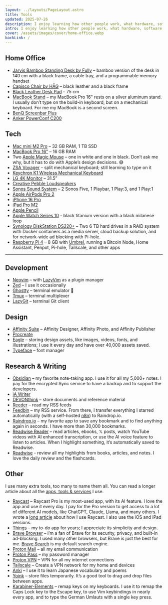 ```yaml
---
layout: ../layouts/PageLayout.astro
title: Tools
updated: 2025-07-26
description: I enjoy learning how other people work, what hardware, software, tools, and gadgets they use. On this page, I present my tools.
intro: I enjoy learning how other people work, what hardware, software, tools, and gadgets they use. Here, I present my tools.
cover: /assets/images/cover/home-office.webp
backLink: /
---
```



## Home Office

- [Jarvis Bamboo Standing Desk by Fully](https://www.fully.com/standing-desks/jarvis/jarvis-adjustable-height-desk-bamboo.html) – bamboo version of the desk in 140 cm with a black frame, a cable tray, and a programmable memory handset
- [Capisco Chair by HÅG](https://www.fully.com/chairs/for-standing-desks/hag-capisco-chair.html) –
  black leather and a black frame
- [Black Leather Desk Pad](https://www.amazon.de/dp/B07PXDSSZP) – 75 cm
- [MacBook Stand](https://www.amazon.de/dp/B01F01DRW6) – my MacBook Pro 16" rests on a silver aluminum stand. I usually don’t type on the build-in keyboard, but on a mechanical keyboard. For me my MacBook is a second screen.
- [BenQ Screenbar Plus](https://www.amazon.de/dp/B07GGVNXSW)
- [Anker PowerConf C200](https://www.amazon.de/dp/B09MFMTMPD)

## Tech

- [Mac mini M2 Pro](https://www.apple.com/mac-mini/) – 32 GB RAM, 1 TB SSD
- [MacBook Pro 16"](https://www.apple.com/macbook-pro/) – 16 GB RAM
- Two [Apple Magic Mouse](https://www.apple.com/shop/product/MK2E3AM/A/magic-mouse-white-multi-touch-surface) – one in white and one in black. Don’t ask me why, but it has to do with Apple’s design decisions. 😅
- [ZSA Voyager](https://www.zsa.io/voyager) – split mechanical keyboard; still learning to type on it
- [Keychron K1 Wireless Mechanical Keyboard](https://www.keychron.com/products/keychron-k1-wireless-mechanical-keyboard)
- [LG 4K Monitor](https://www.lg.com/de/monitore/lg-32ud99-w) – 31.5”
- [Creative Pebble Loudspeakers](https://www.creative.com/pebble)
- [Sonos Sound System](https://www.sonos.com/) – 2 Sonos Five, 1 Playbar, 1 Play:3, and 1 Play:1
- [Apple AirPods Pro 2](https://www.apple.com/airpods-pro/)
- [iPhone 16 Pro](https://www.apple.com/shop/buy-iphone/iphone-16-pro)
- [iPad Pro M2](https://www.apple.com/ipad-pro/)
- [Apple Pencil](https://www.apple.com/apple-pencil/)
- [Apple Watch Series 10](https://www.apple.com/watch/) - black titanium version with a black milanese loop
- [Synology DiskStation DS220+](https://www.synology.com/en-us/products/DS220+) – Two 6 TB hard drives in a RAID system with Docker containers as a media server, cloud backup solution, and for network-wide ad blocking with Pi-hole.
- [Raspberry Pi 4](https://www.raspberrypi.com/products/raspberry-pi-4-model-b/) – 8 GB with [Umbrel](https://umbrel.com/), running a Bitcoin Node, Home Assistant, Penpot, Pi-hole, Tailscale, and other apps

---

## Development

- [Neovim](https://neovim.io/) – with [LazyVim](https://www.lazyvim.org/) as a plugin manager
- [Zed](https://zed.dev/) – I use it occasionally
- [Ghostty](https://ghostty.org/) – terminal emulator 👻
- [Tmux](https://tmux.github.io/) – terminal multiplexer
- [LazyGit](https://github.com/jesseduffield/lazygit) – terminal Git client

## Design

- [Affinity Suite](https://affinity.serif.com/) – Affinity Designer, Affinity Photo, and Affinity Publisher
- [Procreate](https://procreate.com/)
- [Eagle](https://eagle.cool/) – storing design assets, like images, videos, fonts, and illustrations; I use it every day and have over 40,000 assets saved.
- [Typeface](https://typefaceapp.com/) – font manager

## Research & Writing

- [Obsidian](https://obsidian.md/) – my favorite note-taking app. I use it for all my 5,000+ notes. I pay for the encrypted Sync service to have a backup and to support the developers.
- [iA Writer](https://ia.net/writer)
- [DEVONthink](https://www.devontechnologies.com/apps/devonthink) – store documents and reference material
- [Reeder](https://reeder.app/) – read my RSS feeds
- [Feedbin](https://feedbin.com/) – my RSS service. From there, I transfer everything I starred automatically (with a self-hosted [n8n](https://n8n.io/)) to Raindrop.io.
- [Raindrop.io](https://raindrop.io/) – my favorite app to save any bookmark and to find anything again in seconds. I have more than 30,000 bookmarks.
- [Readwise Reader](https://readwise.io/read) – read articles, ebooks, 𝕏 posts, watch YouTube videos with AI enhanced transcription, or use the AI voice feature to listen to articles. When I highlight something, it’s automatically saved to Readwise.
- [Readwise](https://readwise.io/i/stefan805) - review all my highlights from books, articles, and notes. I love the daily review and the flashcards.

## Other

I use many extra tools, too many to name them all. You can read a longer article about all the [apps, tools & services](https://www.stefanimhoff.de/apps-tools-services/) I use.

- [Raycast](https://raycast.com/?via=kogakure) – Raycast Pro is my most-used app, with its AI feature. I love the app and use it every day. I pay for the Pro version to get access to a lot of different AI models, like ChatGPT, Claude, Llama, and many others. I wrote a [long article](/raycast/) about how I use Raycast. I also use the iOS and iPad versions.
- [Things](https://culturedcode.com/things/) – my to-do app for years; I appreciate its simplicity and design.
- [Brave Browser](https://brave.com/) – I’m a fan of Brave for its security, privacy, and built-in ad-blocking. I used many other browsers, but Brave is just the best for me. [Brave Search](https://search.brave.com/) is my default search engine.
- [Proton Mail](https://proton.me/mail) – all my email communication
- [Proton Pass](https://proton.me/pass) – my password manager
- [Proton VPN](https://protonvpn.com/) – VPN for all my internet connections
- [Tailscale](https://tailscale.com/) – Create a VPN network for my home and devices
- [Anki](https://apps.ankiweb.net/) – I use it to learn Japanese vocabulary and poems
- [Yoink](https://eternalstorms.at/yoink/mac/) – store files temporarily. It’s a good tool to drag and drop files between apps.
- [Karabiner-Elements](https://karabiner-elements.pqrs.org/) – remap keys on my keyboards. I use it to remap the Caps Lock key to the Escape key, to use Vim keybindings in nearly every app, and to type the German Umlauts with a single key press.
